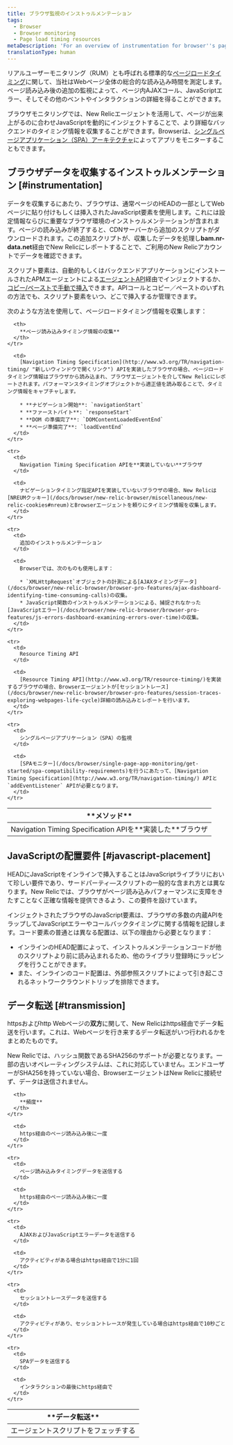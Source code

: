 ```yaml
---
title: ブラウザ監視のインストゥルメンテーション
tags:
  - Browser
  - Browser monitoring
  - Page load timing resources
metaDescription: 'For an overview of instrumentation for browser''s page load timing and browser monitoring features, start here.'
translationType: human
---
```


リアルユーザーモニタリング（RUM）とも呼ばれる標準的な[ページロードタイミング](/docs/browser/new-relic-browser/page-load-timing/page-load-timing-process)に関して、当社はWebページ全体の総合的な読み込み時間を測定します。ページ読み込み後の追加の監視によって、ページ内AJAXコール、JavaScriptエラー、そしてその他のベントやインタラクションの詳細を得ることができます。

ブラウザモニタリングでは、New Relicエージェントを活用して、ページが出来上がるのに合わせJavaScriptを動的にインジェクトすることで、より詳細なバックエンドのタイミング情報を収集することができます。Browserは、[シングルページアプリケーション（SPA）アーキテクチャ](/docs/browser/single-page-app-monitoring/get-started/add-apps-single-page-app-monitoring)によってアプリをモニターすることもできます。

## ブラウザデータを収集するインストゥルメンテーション [#instrumentation]

データを収集するにあたり、ブラウザは、通常ページのHEADの一部としてWebページに貼り付けもしくは挿入されたJavaScript要素を使用します。これには設定情報ならびに重要なブラウザ環境のインストゥルメンテーションが含まれます。ページの読み込みが終了すると、CDNサーバーから追加のスクリプトがダウンロードされます。この追加スクリプトが、収集したデータを処理し**bam.nr-data.net**経由でNew Relicにレポートすることで、ご利用のNew Relicアカウントでデータを確認できます。

スクリプト要素は、自動的もしくはバックエンドアプリケーションにインストールされたAPMエージェントによる[エージェントAPI](/docs/browser/new-relic-browser/installation-configuration/browser-settings-ui-options-browser-monitoring#agent-instrumentation)経由でインジェクトするか、[コピー/ペーストで手動で挿入](/docs/browser/new-relic-browser/installation-configuration/adding-apps-new-relic-browser#copy-paste-app)できます。APIコールとコピー／ペーストのいずれの方法でも、スクリプト要素をいつ、どこで挿入するか管理できます。

次のような方法を使用して、ページロードタイミング情報を収集します：

<table id="navigation-api">
  <thead>
    <tr>
      <th style={{ width: "250px" }}>
        **メソッド**
      </th>

      <th>
        **ページ読み込みタイミング情報の収集**
      </th>
    </tr>
  </thead>

  <tbody>
    <tr>
      <td>
        Navigation Timing Specification APIを**実装した**ブラウザ
      </td>

      <td>
        [Navigation Timing Specification](http://www.w3.org/TR/navigation-timing/ "新しいウィンドウで開くリンク") APIを実装したブラウザの場合、ページロードタイミング情報はブラウザから読み込まれ、ブラウザエージェントを介してNew Relicにレポートされます。パフォーマンスタイミングオブジェクトから適正値を読み取ることで、タイミング情報をキャプチャします。

        * **ナビゲーション開始**: `navigationStart`
        * **ファーストバイト**: `responseStart`
        * **DOM の準備完了**: `DOMContentLoadedEventEnd`
        * **ページ準備完了**: `loadEventEnd`
      </td>
    </tr>

    <tr>
      <td>
        Navigation Timing Specification APIを**実装していない**ブラウザ
      </td>

      <td>
        ナビゲーションタイミング指定APIを実装していないブラウザの場合、New Relicは[NREUMクッキー](/docs/browser/new-relic-browser/miscellaneous/new-relic-cookies#nreum)とBrowserエージェントを頼りにタイミング情報を収集します。
      </td>
    </tr>

    <tr>
      <td>
        追加のインストゥルメンテーション
      </td>

      <td>
        Browserでは、次のものも使用します：

        * `XMLHttpRequest`オブジェクトの計測による[AJAXタイミングデータ](/docs/browser/new-relic-browser/browser-pro-features/ajax-dashboard-identifying-time-consuming-calls)の収集。
        * JavaScript関数のインストゥルメンテーションによる、捕捉されなかった[JavaScriptエラー](/docs/browser/new-relic-browser/browser-pro-features/js-errors-dashboard-examining-errors-over-time)の収集。
      </td>
    </tr>

    <tr>
      <td>
        Resource Timing API
      </td>

      <td>
        [Resource Timing API](http://www.w3.org/TR/resource-timing/)を実装するブラウザの場合、Browserエージェントが[セッショントレース](/docs/browser/new-relic-browser/browser-pro-features/session-traces-exploring-webpages-life-cycle)詳細の読み込みとレポートを行います。
      </td>
    </tr>

    <tr>
      <td>
        シングルページアプリケーション（SPA）の監視
      </td>

      <td>
        [SPAモニター](/docs/browser/single-page-app-monitoring/get-started/spa-compatibility-requirements)を行うにあたって、[Navigation Timing Specification](http://www.w3.org/TR/navigation-timing/) APIと`addEventListener` APIが必要となります。
      </td>
    </tr>
  </tbody>
</table>

## JavaScriptの配置要件 [#javascript-placement]

HEADにJavaScriptをインラインで挿入することはJavaScriptライブラリにおいて珍しい要件であり、サードパーティ―スクリプトの一般的な含まれ方とは異なります。New Relicでは、ブラウザがページ読み込みパフォーマンスに支障をきたすことなく正確な情報を提供できるよう、この要件を設けています。

インジェクトされたブラウザのJavaScript要素は、ブラウザの多数の内蔵APIをラップしてJavaScriptエラーやコールバックタイミングに関する情報を記録します。コード要素の普通とは異なる配置は、以下の理由から必要となります：

* インラインのHEAD配置によって、インストゥルメンテーションコードが他のスクリプトより前に読み込まれるため、他のライブラリ登録時にラッピングを行うことができます。
* また、インラインのコード配置は、外部参照スクリプトによって引き起こされるネットワークラウンドトリップを排除できます。

## データ転送 [#transmission]

httpsおよびhttp Webページの**双方**に関して、New Relicはhttps経由でデータ転送を行います。これは、Webページを行き来するデータ転送がいつ行われるかをまとめたものです。

<Callout variant="important">
  New Relicでは、ハッシュ関数であるSHA256のサポートが必要となります。一部の古いオペレーティングシステムは、これに対応していません。エンドユーザーがSHA256を持っていない場合、BrowserエージェントはNew Relicに接続せず、データは送信されません。
</Callout>

<table>
  <thead>
    <tr>
      <th style={{ width: "250px" }}>
        **データ転送**
      </th>

      <th>
        **頻度**
      </th>
    </tr>
  </thead>

  <tbody>
    <tr>
      <td>
        エージェントスクリプトをフェッチする
      </td>

      <td>
        https経由のページ読み込み後に一度
      </td>
    </tr>

    <tr>
      <td>
        ページ読み込みタイミングデータを送信する
      </td>

      <td>
        https経由のページ読み込み後に一度
      </td>
    </tr>

    <tr>
      <td>
        AJAXおよびJavaScriptエラーデータを送信する
      </td>

      <td>
        アクティビティがある場合はhttps経由で1分に1回
      </td>
    </tr>

    <tr>
      <td>
        セッショントレースデータを送信する
      </td>

      <td>
        アクティビティがあり、セッショントレースが発生している場合はhttps経由で10秒ごと
      </td>
    </tr>

    <tr>
      <td>
        SPAデータを送信する
      </td>

      <td>
        インタラクションの最後にhttps経由で
      </td>
    </tr>
  </tbody>
</table>